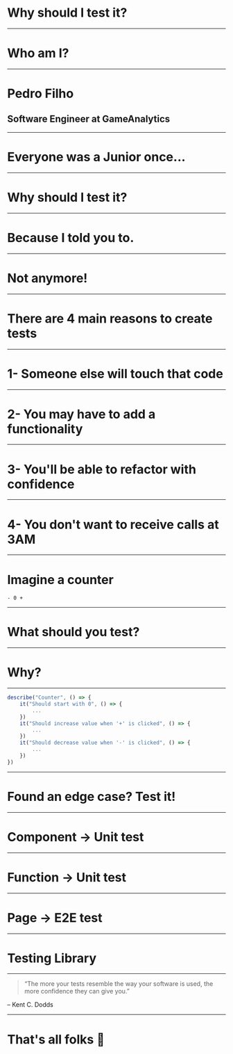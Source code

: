 



# Why should I test it?

---

# Who am I?

---

# Pedro Filho

## Software Engineer at GameAnalytics

---

# Everyone was a Junior once...

---

# Why should I test it?

---

# Because I told you to.

---

# Not anymore!

---

# There are 4 main reasons to create tests

---

# 1- Someone else will touch that code

---

# 2- You may have to add a functionality

---

# 3- You'll be able to refactor with confidence

---

# 4- You don't want to receive calls at 3AM

---

# Imagine a counter

`- 0 +`

---

# What should you test?

---

# Why?

---

```js
describe("Counter", () => {
    it("Should start with 0", () => {
        ...
    })
    it("Should increase value when '+' is clicked", () => {
        ...
    })
    it("Should decrease value when '-' is clicked", () => {
        ...
    })
})
```

---

# Found an edge case? Test it!

---

# Component -> Unit test

---

# Function -> Unit test

---

# Page -> E2E test

---

# Testing Library

---

> “The more your tests resemble the way your software is used, the more confidence they can give you.”

– Kent C. Dodds

---

# That's all folks 👋
